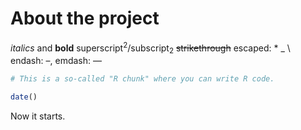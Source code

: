 
# About the project

*italics* and **bold**
superscript^2^/subscript~2~
~~strikethrough~~
escaped: \* \_ \\
endash: --, emdash: ---

```r
# This is a so-called "R chunk" where you can write R code.

date()

```
Now it starts.

